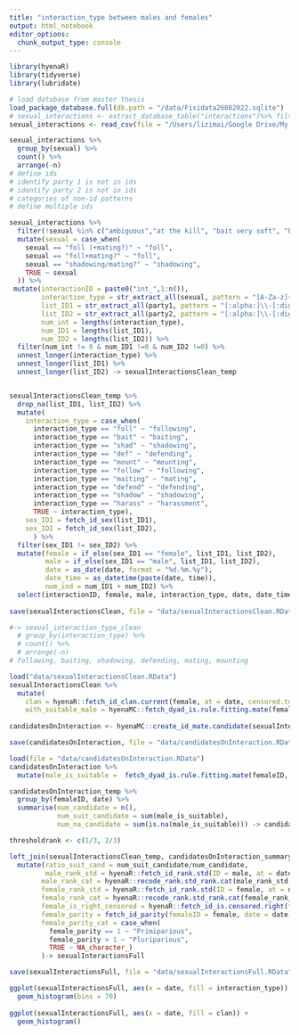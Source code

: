```yaml
---
title: "interaction_type between males and females"
output: html_notebook
editor_options: 
  chunk_output_type: console
---
```


```r
library(hyenaR)
library(tidyverse)
library(lubridate)
```

```r
# load database from master thesis
load_package_database.full(db.path = "/data/Fisidata26082022.sqlite")
# sexual_interactions <- extract_database_table("interactions")%>% filter(!is.na(sexual))
sexual_interactions <- read_csv(file = "/Users/lizimai/Google Drive/My Drive/MEME/Work/Projects/Berlin Hyena/Database/rawData26082022/interactions.csv") %>% filter(!is.na(sexual))
```

```r
sexual_interactions %>% 
  group_by(sexual) %>% 
  count() %>% 
  arrange(-n)
# define ids
# identify party 1 is not in ids
# identify party 2 is not in ids
# categories of non-id patterns
# define multiple ids
```

```r
sexual_interactions %>% 
  filter(!sexual %in% c("ambiguous","at the kill", "bait very soft", "bait?", "def?","shad?","T-212","soft shadowing","mating?","foll?","bait soft")) %>% 
  mutate(sexual = case_when(
    sexual == "foll (+mating?)" ~ "foll",
    sexual == "foll+mating?" ~ "foll",
    sexual == "shadowing/mating?" ~ "shadowing",
    TRUE ~ sexual
  )) %>% 
 mutate(interactionID = paste0("int_",1:n()),
        interaction_type = str_extract_all(sexual, pattern = "[A-Za-z]+"),
        list_ID1 = str_extract_all(party1, pattern = "[:alpha:]\\-[:digit:]{3}",),
        list_ID2 = str_extract_all(party2, pattern = "[:alpha:]\\-[:digit:]{3}",),
        num_int = lengths(interaction_type),
        num_ID1 = lengths(list_ID1),
        num_ID2 = lengths(list_ID2)) %>% 
  filter(num_int != 0 & num_ID1 !=0 & num_ID2 !=0) %>% 
  unnest_longer(interaction_type) %>% 
  unnest_longer(list_ID1) %>% 
  unnest_longer(list_ID2) -> sexualInteractionsClean_temp


sexualInteractionsClean_temp %>%   
  drop_na(list_ID1, list_ID2) %>% 
  mutate(
    interaction_type = case_when(
      interaction_type == "foll" ~ "following",
      interaction_type == "bait" ~ "baiting",
      interaction_type == "shad" ~ "shadowing",
      interaction_type == "def" ~ "defending",
      interaction_type == "mount" ~ "mounting",
      interaction_type == "follow" ~ "following",
      interaction_type == "maiting" ~ "mating",
      interaction_type == "defend" ~ "defending",
      interaction_type == "shadow" ~ "shadowing",
      interaction_type == "harass" ~ "harassment",
      TRUE ~ interaction_type),
    sex_ID1 = fetch_id_sex(list_ID1),
    sex_ID2 = fetch_id_sex(list_ID2),
      ) %>%
  filter(sex_ID1 != sex_ID2) %>% 
  mutate(female = if_else(sex_ID1 == "female", list_ID1, list_ID2),
         male = if_else(sex_ID1 == "male", list_ID1, list_ID2),
         date = as_date(date, format = "%d.%m.%y"),
         date_time = as_datetime(paste(date, time)),
         num_ind = num_ID1 + num_ID2) %>% 
  select(interactionID, female, male, interaction_type, date, date_time, num_int, num_ind, interaction) -> sexualInteractionsClean
  
save(sexualInteractionsClean, file = "data/sexualInteractionsClean.RData")

#-> sexual_interaction_type_clean
  # group_by(interaction_type) %>%
  # count() %>%
  # arrange(-n)
# following, baiting, shadowing, defending, mating, mounting
```


```r
load("data/sexualInteractionsClean.RData")
sexualInteractionsClean %>% 
  mutate(
    clan = hyenaR::fetch_id_clan.current(female, at = date, censored.to.last.clan = TRUE),
    with_suitable_male = hyenaMC::fetch_dyad_is.rule.fitting.mate(female, male)) -> sexualInteractionsClean_temp
  
candidatesOnInteraction <- hyenaMC::create_id_mate.candidate(sexualInteractionsClean_temp$female, date = sexualInteractionsClean_temp$date,  sexualInteractionsClean_temp$clan)

save(candidatesOnInteraction, file = "data/candidatesOnInteraction.RData")

```

```r
load(file = "data/candidatesOnInteraction.RData")
candidatesOnInteraction %>% 
  mutate(male_is_suitable =  fetch_dyad_is.rule.fitting.mate(femaleID, candidateID)) -> candidatesOnInteraction_temp

candidatesOnInteraction_temp %>% 
  group_by(femaleID, date) %>% 
  summarise(num_candidate = n(),
            num_suit_candidate = sum(male_is_suitable),
            num_na_candidate = sum(is.na(male_is_suitable))) -> candidatesOnInteraction_summary

thresholdrank <- c(1/3, 2/3)

left_join(sexualInteractionsClean_temp, candidatesOnInteraction_summary, by = c("female" = "femaleID", "date" = "date")) %>% 
  mutate(ratio_suit_cand = num_suit_candidate/num_candidate,
         male_rank_std = hyenaR::fetch_id_rank.std(ID = male, at = date),
        male_rank_cat = hyenaR::recode_rank.std_rank.cat(male_rank_std, thresholdrank),
        female_rank_std = hyenaR::fetch_id_rank.std(ID = female, at = date),
        female_rank_cat = hyenaR::recode_rank.std_rank.cat(female_rank_std, thresholdrank),
        female_is_right_censored = hyenaR::fetch_id_is.censored.right(female),
        female_parity = fetch_id_parity(femaleID = female, date = date),
        female_parity_cat = case_when(
          female_parity == 1 ~ "Primiparious",
          female_parity > 1 ~ "Pluriparious",
          TRUE ~ NA_character_)
        )-> sexualInteractionsFull

save(sexualInteractionsFull, file = "data/sexualInteractionsFull.RData")
```

```r
ggplot(sexualInteractionsFull, aes(x = date, fill = interaction_type)) +
  geom_histogram(bins = 70)
 
ggplot(sexualInteractionsFull, aes(x = date, fill = clan)) +
  geom_histogram()
```



